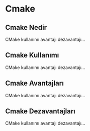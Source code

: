 # Cmake

## Cmake Nedir

CMake kullanımı avantajı dezavantajı...

## Cmake Kullanımı

CMake kullanımı avantajı dezavantajı...

## Cmake Avantajları

CMake kullanımı avantajı dezavantajı...

## Cmake Dezavantajları

CMake kullanımı avantajı dezavantajı...

